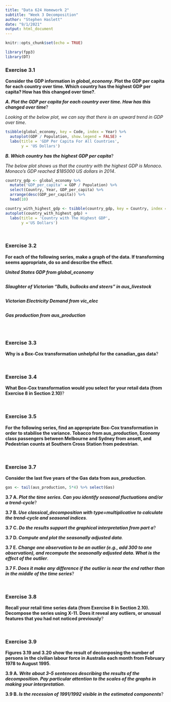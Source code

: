 ```yaml
---
title: "Data 624 Homework 2"
subtitle: "Week 3 Decomposition"
author: "Stephen Haslett"
date: "9/1/2021"
output: html_document
---
```


```r
knitr::opts_chunk$set(echo = TRUE)

library(fpp3)
library(DT)
```

### Exercise 3.1
**Consider the GDP information in _global_economy_. Plot the GDP per capita for each country over time. Which country has the highest GDP per capita? How has this changed over time?**.


**_A. Plot the GDP per capita for each country over time. How has this changed over time_**?

_Looking at the below plot, we can say that there is an upward trend in GDP over time_.


```r
tsibble(global_economy, key = Code, index = Year) %>%
  autoplot(GDP / Population, show.legend = FALSE) +
  labs(title = 'GDP Per Capita For All Countries',
       y = 'US Dollars')
```


**_B. Which country has the highest GDP per capita_**?

_The below plot shows us that the country with the highest GDP is Monaco. Monaco's GDP reached $185000 US dollars in 2014_.

```r
country_gdp <- global_economy %>%
  mutate('GDP_per_capita' = GDP / Population) %>%
  select(Country, Year, GDP_per_capita) %>%
  arrange(desc(GDP_per_capita)) %>%
  head(10)

country_with_highest_gdp <- tsibble(country_gdp, key = Country, index = Year)
autoplot(country_with_highest_gdp) +
  labs(title = 'Country with The Highest GDP',
       y ='US Dollars')
```


\ 

### Exercise 3.2
**For each of the following series, make a graph of the data. If transforming seems appropriate, do so and describe the effect**.

**_United States GDP from global_economy_**
```r

```


**_Slaughter of Victorian “Bulls, bullocks and steers” in aus_livestock_**
```r

```


**_Victorian Electricity Demand from vic_elec_**
```r

```


**_Gas production from aus_production_**
```r

```

\ 

### Exercise 3.3
**Why is a Box-Cox transformation unhelpful for the canadian_gas data**?


\ 

### Exercise 3.4
**What Box-Cox transformation would you select for your retail data (from Exercise 8 in Section 2.10)**?


\ 

### Exercise 3.5
**For the following series, find an appropriate Box-Cox transformation in order to stabilise the variance. Tobacco from aus_production, Economy class passengers between Melbourne and Sydney from ansett, and Pedestrian counts at Southern Cross Station from pedestrian**.


\ 

### Exercise 3.7
**Consider the last five years of the Gas data from aus_production**.
```r
gas <- tail(aus_production, 5*4) %>% select(Gas)
```

**3.7 A. _Plot the time series. Can you identify seasonal fluctuations and/or a trend-cycle_**?


**3.7 B. _Use classical_decomposition with type=multiplicative to calculate the trend-cycle and seasonal indices_**.


**3.7 C. _Do the results support the graphical interpretation from part a_**?


**3.7 D. _Compute and plot the seasonally adjusted data_**.


**3.7 E. _Change one observation to be an outlier (e.g., add 300 to one observation), and recompute the seasonally adjusted data. What is the effect of the outlier_**.


**3.7 F. _Does it make any difference if the outlier is near the end rather than in the middle of the time series_**?


\ 

### Exercise 3.8
**Recall your retail time series data (from Exercise 8 in Section 2.10). Decompose the series using X-11. Does it reveal any outliers, or unusual features that you had not noticed previously**?


\ 

### Exercise 3.9
**Figures 3.19 and 3.20 show the result of decomposing the number of persons in the civilian labour force in Australia each month from February 1978 to August 1995**.


**3.9 A. _Write about 3–5 sentences describing the results of the decomposition. Pay particular attention to the scales of the graphs in making your interpretation_**.


**3.9 B. _Is the recession of 1991/1992 visible in the estimated components_**?


